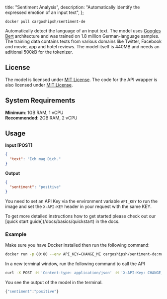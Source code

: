 
  title: "Sentiment Analysis",
  description: "Automatically identify the expressed emotion of an input text",
};

```
docker pull cargoshipsh/sentiment-de
```

Automatically detect the language of an input text. The model uses [Googles Bert](https://ai.googleblog.com/2018/11/open-sourcing-bert-state-of-art-pre.html) architecture and was trained on 1.8 million German-language samples. The training data contains texts from various domains like Twitter, Facebook and movie, app and hotel reviews. The model itself is 440MB and needs an aditional 500kB for the tokenizer.

## License

The model is licensed under [MIT License](https://opensource.org/license/mit/). The code for the API wrapper is also licensed under [MIT License](https://opensource.org/license/mit/).

## System Requirements

**Minimum**: 1GB RAM, 1 vCPU<br/>
**Recommended**: 2GB RAM, 2 vCPU

## Usage

**Input [POST]**

```json
{
  "text": "Ich mag Dich."
}
```

**Output**

```json
{
  "sentiment": "positive"
}
```

You need to set an API Key via the environment variable `API_KEY` to run the image and set the `X-API-KEY` header in your request with the same KEY.

<Callout type="note" title="Need a more detailed setup guide?">
  To get more detailed instructions how to get started please check out our [quick start
  guide](/docs/basics/quickstart) in the docs.
</Callout>

### Example

Make sure you have Docker installed then run the following command:

```bash
docker run -p 80:80 --env API_KEY=CHANGE_ME cargoshipsh/sentiment-de:main
```

In a new terminal window, run the following command to call the API

```bash
curl -X POST -H 'Content-type: application/json' -H 'X-API-Key: CHANGE_ME' --data '{"text":"Ich mag Dich!"}' http://localhost:80
```

You see the output of the model in the terminal.

```bash
{"sentiment":"positive"}
```

<DiscordCTA />

